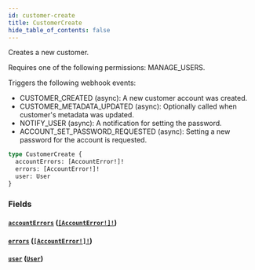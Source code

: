 ```yaml
---
id: customer-create
title: CustomerCreate
hide_table_of_contents: false
---
```


Creates a new customer.

Requires one of the following permissions: MANAGE_USERS.

Triggers the following webhook events:

- CUSTOMER_CREATED (async): A new customer account was created.
- CUSTOMER_METADATA_UPDATED (async): Optionally called when customer's metadata was updated.
- NOTIFY_USER (async): A notification for setting the password.
- ACCOUNT_SET_PASSWORD_REQUESTED (async): Setting a new password for the account is requested.

```graphql
type CustomerCreate {
  accountErrors: [AccountError!]!
  errors: [AccountError!]!
  user: User
}
```

### Fields

#### [`accountErrors`](#) ([`[AccountError!]!`](../../../developer/api-reference/objects/account-error))

#### [`errors`](#) ([`[AccountError!]!`](../../../developer/api-reference/objects/account-error))

#### [`user`](#) ([`User`](../../../developer/api-reference/objects/user))
